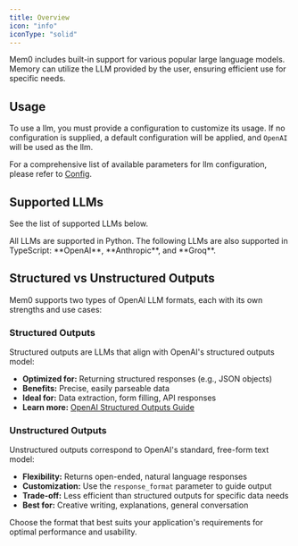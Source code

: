 ```yaml
---
title: Overview
icon: "info"
iconType: "solid"
---
```


<Snippet file="security-compliance.mdx" />

Mem0 includes built-in support for various popular large language models. Memory can utilize the LLM provided by the user, ensuring efficient use for specific needs.

## Usage

To use a llm, you must provide a configuration to customize its usage. If no configuration is supplied, a default configuration will be applied, and `OpenAI` will be used as the llm.

For a comprehensive list of available parameters for llm configuration, please refer to [Config](./config).

## Supported LLMs

See the list of supported LLMs below.

<Note>
  All LLMs are supported in Python. The following LLMs are also supported in TypeScript: **OpenAI**, **Anthropic**, and **Groq**.
</Note>

<CardGroup cols={4}>
  <Card title="OpenAI" href="/components/llms/models/openai" />
  <Card title="Ollama" href="/components/llms/models/ollama" />
  <Card title="Azure OpenAI" href="/components/llms/models/azure_openai" />
  <Card title="Anthropic" href="/components/llms/models/anthropic" />
  <Card title="Together" href="/components/llms/models/together" />
  <Card title="Groq" href="/components/llms/models/groq" />
  <Card title="Litellm" href="/components/llms/models/litellm" />
  <Card title="Mistral AI" href="/components/llms/models/mistral_ai" />
  <Card title="Google AI" href="/components/llms/models/google_ai" />
  <Card title="AWS bedrock" href="/components/llms/models/aws_bedrock" />
  <Card title="Gemini" href="/components/llms/models/gemini" />
  <Card title="DeepSeek" href="/components/llms/models/deepseek" />
  <Card title="xAI" href="/components/llms/models/xAI" />
  <Card title="Sarvam AI" href="/components/llms/models/sarvam" />
  <Card title="LM Studio" href="/components/llms/models/lmstudio" />
  <Card title="Langchain" href="/components/llms/models/langchain" />
</CardGroup>

## Structured vs Unstructured Outputs

Mem0 supports two types of OpenAI LLM formats, each with its own strengths and use cases:

### Structured Outputs

Structured outputs are LLMs that align with OpenAI's structured outputs model:

- **Optimized for:** Returning structured responses (e.g., JSON objects)
- **Benefits:** Precise, easily parseable data
- **Ideal for:** Data extraction, form filling, API responses
- **Learn more:** [OpenAI Structured Outputs Guide](https://platform.openai.com/docs/guides/structured-outputs/introduction)

### Unstructured Outputs

Unstructured outputs correspond to OpenAI's standard, free-form text model:

- **Flexibility:** Returns open-ended, natural language responses
- **Customization:** Use the `response_format` parameter to guide output
- **Trade-off:** Less efficient than structured outputs for specific data needs
- **Best for:** Creative writing, explanations, general conversation

Choose the format that best suits your application's requirements for optimal performance and usability.
